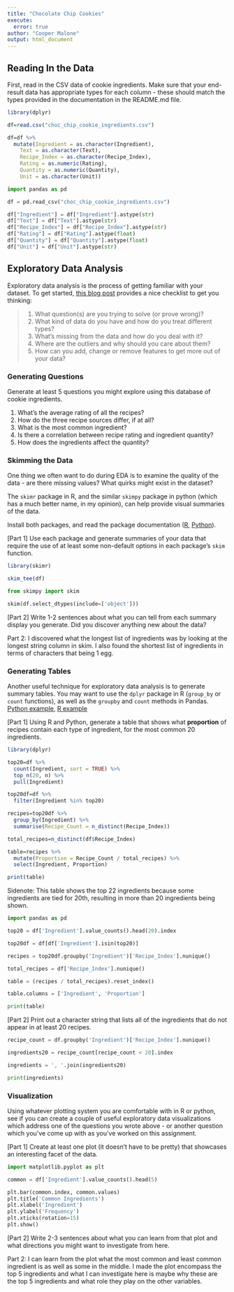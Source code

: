 ```yaml
---
title: "Chocolate Chip Cookies"
execute:
  error: true
author: "Cooper Malone"
output: html_document
---
```


## Reading In the Data

First, read in the CSV data of cookie ingredients.
Make sure that your end-result data has appropriate types for each column - these should match the types provided in the documentation in the README.md file.

```r

library(dplyr)

df=read.csv("choc_chip_cookie_ingredients.csv")

df=df %>%
  mutate(Ingredient = as.character(Ingredient),
    Text = as.character(Text),
    Recipe_Index = as.character(Recipe_Index),
    Rating = as.numeric(Rating),
    Quantity = as.numeric(Quantity),
    Unit = as.character(Unit))

```

```python

import pandas as pd

df = pd.read_csv("choc_chip_cookie_ingredients.csv")

df["Ingredient"] = df["Ingredient"].astype(str)  
df["Text"] = df["Text"].astype(str)  
df["Recipe_Index"] = df["Recipe_Index"].astype(str)  
df["Rating"] = df["Rating"].astype(float) 
df["Quantity"] = df["Quantity"].astype(float)  
df["Unit"] = df["Unit"].astype(str)

```


## Exploratory Data Analysis

Exploratory data analysis is the process of getting familiar with your dataset. To get started, [this blog post](https://www.mrdbourke.com/a-gentle-introduction-to-exploratory-data-analysis/) provides a nice checklist to get you thinking:

> 1.  What question(s) are you trying to solve (or prove wrong)?
> 2.  What kind of data do you have and how do you treat different types?
> 3.  What's missing from the data and how do you deal with it?
> 4.  Where are the outliers and why should you care about them?
> 5.  How can you add, change or remove features to get more out of your data?

### Generating Questions

Generate at least 5 questions you might explore using this database of cookie ingredients.

1. What's the average rating of all the recipes? 
2. How do the three recipe sources differ, if at all?
3. What is the most common ingredient?
4. Is there a correlation between recipe rating and ingredient quantity?
5. How does the ingredients affect the quantity? 


### Skimming the Data

One thing we often want to do during EDA is to examine the quality of the data - are there missing values? What quirks might exist in the dataset?

The `skimr` package in R, and the similar `skimpy` package in python (which has a much better name, in my opinion), can help provide visual summaries of the data. 

Install both packages, and read the package documentation ([R](https://cran.r-project.org/web/packages/skimr/vignettes/skimr.html), [Python](https://pypi.org/project/skimpy/)).

[Part 1] Use each package and generate summaries of your data that require the use of at least some non-default options in each package's `skim` function.


```r

library(skimr)

skim_tee(df)

```

```python

from skimpy import skim

skim(df.select_dtypes(include=['object']))

```

[Part 2] Write 1-2 sentences about what you can tell from each summary display you generate. Did you discover anything new about the data?

Part 2: I discovered what the longest list of ingredients was by looking at the longest string column in skim. I also found the shortest list of ingredients in terms of characters that being 1 egg. 

### Generating Tables

Another useful technique for exploratory data analysis is to generate summary tables. 
You may want to use the `dplyr` package in R (`group_by` or `count` functions), as well as the `groupby` and `count` methods in Pandas. [Python example](https://sparkbyexamples.com/pandas/pandas-groupby-count-examples/), [R example](https://dplyr.tidyverse.org/reference/count.html)

[Part 1] Using R and Python, generate a table that shows what **proportion** of recipes contain each type of ingredient, for the most common 20 ingredients.

```r

library(dplyr)

top20=df %>%
  count(Ingredient, sort = TRUE) %>%
  top_n(20, n) %>%
  pull(Ingredient)

top20df=df %>%
  filter(Ingredient %in% top20)

recipes=top20df %>%
  group_by(Ingredient) %>%
  summarise(Recipe_Count = n_distinct(Recipe_Index))

total_recipes=n_distinct(df$Recipe_Index)

table=recipes %>%
  mutate(Proportion = Recipe_Count / total_recipes) %>%
  select(Ingredient, Proportion)

print(table)

```

Sidenote: This table shows the top 22 ingredients because some ingredients are tied for 20th, resulting in more than 20 ingredients being shown. 

```python

import pandas as pd

top20 = df['Ingredient'].value_counts().head(20).index

top20df = df[df['Ingredient'].isin(top20)]

recipes = top20df.groupby('Ingredient')['Recipe_Index'].nunique()

total_recipes = df['Recipe_Index'].nunique()

table = (recipes / total_recipes).reset_index()

table.columns = ['Ingredient', 'Proportion']

print(table)

```

[Part 2] Print out a character string that lists all of the ingredients that do not appear in at least 20 recipes.

```python

recipe_count = df.groupby('Ingredient')['Recipe_Index'].nunique()

ingredients20 = recipe_count[recipe_count < 20].index

ingredients = ', '.join(ingredients20)

print(ingredients)

```
### Visualization

Using whatever plotting system you are comfortable with in R or python, see if you can create a couple of useful exploratory data visualizations which address one of the questions you wrote above - or another question which you've come up with as you've worked on this assignment.

[Part 1] Create at least one plot (it doesn't have to be pretty) that showcases an interesting facet of the data.

```python

import matplotlib.pyplot as plt

common = df['Ingredient'].value_counts().head(5)

plt.bar(common.index, common.values)
plt.title('Common Ingredients')
plt.xlabel('Ingredient')
plt.ylabel('Frequency')
plt.xticks(rotation=15)
plt.show()

```

[Part 2] Write 2-3 sentences about what you can learn from that plot and what directions you might want to investigate from here.

Part 2: I can learn from the plot what the most common and least common ingredient is as well as some in the middle. I made the plot encompass the top 5 ingredients and what I can investigate here is maybe why these are the top 5 ingredients and what role they play on the other variables. 
